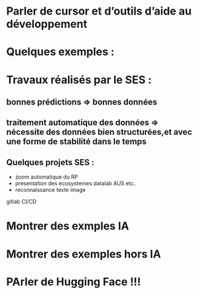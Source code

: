# Parler de cursor et d'outils d'aide au développement

# Quelques exemples : 
# Travaux réalisés par le SES :
## bonnes prédictions => bonnes données
## traitement automatique des données => nécessite des données bien structurées,et avec une forme de stabilité dans le temps



## Quelques projets SES :

- zoom automatique du RP 
- presentation des ecosystemes datalab AUS etc..
- reconnaissance texte image

gitlab CI/CD

# Montrer des exmples IA
# Montrer des exemples hors IA
# PArler de Hugging Face !!!